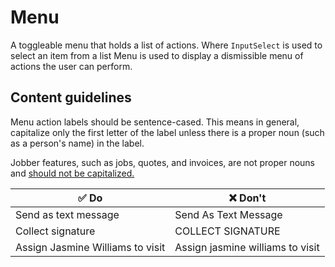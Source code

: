 
<Meta title="Components/Navigation/Menu/Docs" />

# Menu

A toggleable menu that holds a list of actions. Where `InputSelect` is used to
select an item from a list Menu is used to display a dismissible menu of actions
the user can perform.

## Content guidelines

Menu action labels should be sentence-cased. This means in general, capitalize
only the first letter of the label unless there is a proper noun (such as a
person's name) in the label.

Jobber features, such as jobs, quotes, and invoices, are not proper nouns and
[should not be capitalized.](../?path=/docs/content-product-vocabulary--page#concepts-and-items)

| ✅ Do                            | ❌ Don't                         |
| -------------------------------- | -------------------------------- |
| Send as text message             | Send As Text Message             |
| Collect signature                | COLLECT SIGNATURE                |
| Assign Jasmine Williams to visit | Assign jasmine williams to visit |
